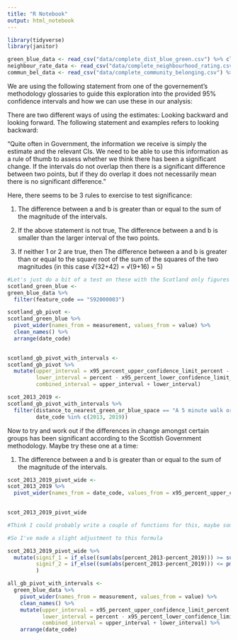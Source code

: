 ```yaml
---
title: "R Notebook"
output: html_notebook
---
```


```r
library(tidyverse)
library(janitor)

green_blue_data <- read_csv("data/complete_dist_blue_green.csv") %>% clean_names()
neighbour_rate_data <- read_csv("data/complete_neighbourhood_rating.csv") %>% clean_names()
commun_bel_data <- read_csv("data/complete_community_belonging.csv") %>% clean_names()
```

We are using the following statement from one of the governement's methodology glossaries to guide this exploration into the provided 95% confidence intervals and how we can use these in our analysis:

There are two different ways of using the estimates: Looking backward and looking forward. The following statement and examples refers to looking backward:

"Quite often in Government, the information we receive is simply the estimate and the relevant CIs. We need to be able to use this information as a rule of thumb to assess whether we think there has been a significant change. If the intervals do not overlap then there is a significant difference between two points, but if they do overlap it does not necessarily mean there is no significant difference."

Here, there seems to be 3 rules to exercise to test significance:

1. The difference between a and b is greater than or equal to the sum of the magnitude of the intervals.

2. If the above statement is not true, The difference between a and b is smaller than the larger interval of the two points.

3. If neither 1 or 2 are true, then The difference between a and b is greater than or equal to the square root of the sum of the squares of the two magnitudes (in this case √(32+42) = √(9+16) = 5)

```r
#Let's just do a bit of a test on these with the Scotland only figures
scotland_green_blue <-
green_blue_data %>% 
  filter(feature_code == "S92000003")
```

```r
scotland_gb_pivot <-
scotland_green_blue %>% 
  pivot_wider(names_from = measurement, values_from = value) %>% 
  clean_names() %>% 
  arrange(date_code)
  
```

```r
scotland_gb_pivot_with_intervals <-
scotland_gb_pivot %>% 
  mutate(upper_interval = x95_percent_upper_confidence_limit_percent - percent,
         lower_interval = percent - x95_percent_lower_confidence_limit_percent, 
         combined_interval = upper_interval + lower_interval)
```

```r
scot_2013_2019 <-
scotland_gb_pivot_with_intervals %>% 
  filter(distance_to_nearest_green_or_blue_space == "A 5 minute walk or less",
         date_code %in% c(2013, 2019))
```

Now to try and work out if the differences in change amongst certain groups has been significant according to the Scottish Government methodology. Maybe try these one at a time:

1. The difference between a and b is greater than or equal to the sum of the magnitude of the intervals.

```r
scot_2013_2019_pivot_wide <-
scot_2013_2019 %>% 
  pivot_wider(names_from = date_code, values_from = x95_percent_upper_confidence_limit_percent:combined_interval)
  
```

```r
scot_2013_2019_pivot_wide 
```

```r
#Think I could probably write a couple of functions for this, maybe something to look into later.

#So I've made a slight adjustment to this formula 

scot_2013_2019_pivot_wide %>% 
  mutate(signif_1 = if_else((sum(abs(percent_2013-percent_2019))) >= sum((combined_interval_2013 + combined_interval_2019)/2), TRUE, FALSE),
         signif_2 = if_else((sum(abs(percent_2013-percent_2019))) <= pmax(sum(combined_interval_2013/2), sum(combined_interval_2019/2)), FALSE, TRUE),
         )

```












```r
all_gb_pivot_with_intervals <-
  green_blue_data %>%
    pivot_wider(names_from = measurement, values_from = value) %>% 
    clean_names() %>% 
    mutate(upper_interval = x95_percent_upper_confidence_limit_percent - percent,
           lower_interval = percent - x95_percent_lower_confidence_limit_percent, 
           combined_interval = upper_interval + lower_interval) %>% 
    arrange(date_code)
  
```


